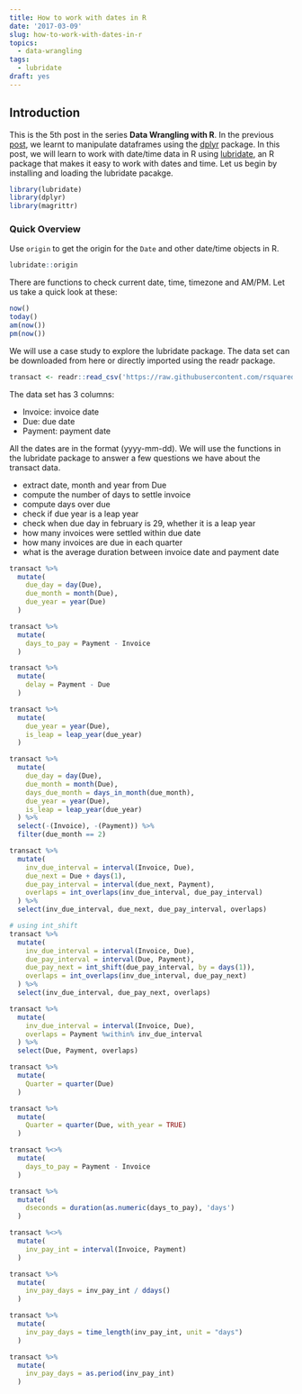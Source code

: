 ```yaml
---
title: How to work with dates in R
date: '2017-03-09'
slug: how-to-work-with-dates-in-r
topics:
  - data-wrangling
tags:
  - lubridate
draft: yes
---
```


## Introduction

This is the 5th post in the series **Data Wrangling with R**. In the previous [post](https://rsquaredacademy.github.io/post/data-manipulation-in-r-with-dplyr/), we learnt to manipulate dataframes using the [dplyr](https://CRAN.R-project.org/package=dplyr) package. In this post, we will learn to work with date/time data in R using [lubridate]( https://CRAN.R-project.org/package=lubridate), an R package that makes it easy to work with dates and time. Let us begin by installing and loading the lubridate pacakge.

```r
library(lubridate)
library(dplyr)
library(magrittr)
```

### Quick Overview

Use `origin` to get the origin for the `Date` and other date/time objects in R.

```r
lubridate::origin
```

There are functions to check current date, time, timezone and AM/PM. Let us take a quick look at these:

```r
now()
today()
am(now())  
pm(now())
```

We will use a case study to explore the lubridate package. The data set can be downloaded from here or directly 
imported using the readr package.

```r
transact <- readr::read_csv('https://raw.githubusercontent.com/rsquaredacademy/datasets/master/transact.csv')
```

The data set has 3 columns:

- Invoice: invoice date 
- Due: due date
- Payment: payment date

All the dates are in the format (yyyy-mm-dd). We will use the functions in the lubridate package to answer a few 
questions we have about the transact data.

- extract date, month and year from Due
- compute the number of days to settle invoice
- compute days over due
- check if due year is a leap year
- check when due day in february is 29, whether it is a leap year
- how many invoices were settled within due date
- how many invoices are due in each quarter
- what is the average duration between invoice date and payment date

```r
transact %>%
  mutate(
    due_day = day(Due),
    due_month = month(Due),
    due_year = year(Due)
  )
```

```r
transact %>%
  mutate(
    days_to_pay = Payment - Invoice
  )
```

```r
transact %>%
  mutate(
    delay = Payment - Due
  )
```

```r
transact %>%
  mutate(
    due_year = year(Due),
    is_leap = leap_year(due_year)
  )
```

```r
transact %>%
  mutate(
    due_day = day(Due),
    due_month = month(Due),
    days_due_month = days_in_month(due_month),
    due_year = year(Due),
    is_leap = leap_year(due_year)
  ) %>%
  select(-(Invoice), -(Payment)) %>%
  filter(due_month == 2)
```

```r
transact %>%
  mutate(
    inv_due_interval = interval(Invoice, Due),
    due_next = Due + days(1),
    due_pay_interval = interval(due_next, Payment),
    overlaps = int_overlaps(inv_due_interval, due_pay_interval)
  ) %>%
  select(inv_due_interval, due_next, due_pay_interval, overlaps)

# using int_shift
transact %>%
  mutate(
    inv_due_interval = interval(Invoice, Due),
    due_pay_interval = interval(Due, Payment),  
    due_pay_next = int_shift(due_pay_interval, by = days(1)),
    overlaps = int_overlaps(inv_due_interval, due_pay_next)
  ) %>%
  select(inv_due_interval, due_pay_next, overlaps)

transact %>%
  mutate(
    inv_due_interval = interval(Invoice, Due),
    overlaps = Payment %within% inv_due_interval
  ) %>%
  select(Due, Payment, overlaps)
```

```r
transact %>%
  mutate(
    Quarter = quarter(Due)
  )

transact %>%
  mutate(
    Quarter = quarter(Due, with_year = TRUE)
  )
```

```r
transact %<>%
  mutate(
    days_to_pay = Payment - Invoice
  )

transact %>%
  mutate(
    dseconds = duration(as.numeric(days_to_pay), 'days')
  )
```

```r
transact %<>%
  mutate(
    inv_pay_int = interval(Invoice, Payment)
  )
```

```r
transact %>%
  mutate(
    inv_pay_days = inv_pay_int / ddays()
  )

transact %>%
  mutate(
    inv_pay_days = time_length(inv_pay_int, unit = "days")
  )

transact %>%
  mutate(
    inv_pay_days = as.period(inv_pay_int)
  )
```






















